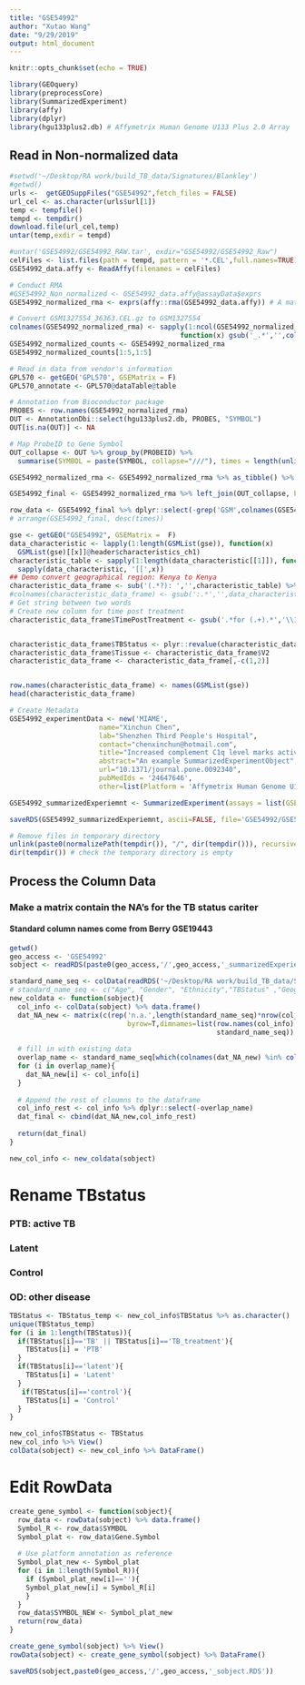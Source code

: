 ```yaml
---
title: "GSE54992"
author: "Xutao Wang"
date: "9/29/2019"
output: html_document
---
```


```r
knitr::opts_chunk$set(echo = TRUE)
```

```r
library(GEOquery)
library(preprocessCore)
library(SummarizedExperiment)
library(affy)
library(dplyr)
library(hgu133plus2.db) # Affymetrix Human Genome U133 Plus 2.0 Array
```

## Read in Non-normalized data
```r
#setwd('~/Desktop/RA work/build_TB_data/Signatures/Blankley')
#getwd()
urls <-  getGEOSuppFiles("GSE54992",fetch_files = FALSE)
url_cel <- as.character(urls$url[1])
temp <- tempfile()
tempd <- tempdir()
download.file(url_cel,temp)
untar(temp,exdir = tempd)

#untar('GSE54992/GSE54992_RAW.tar', exdir="GSE54992/GSE54992_Raw")
celFiles <- list.files(path = tempd, pattern = '*.CEL',full.names=TRUE);celFiles
GSE54992_data.affy <- ReadAffy(filenames = celFiles)

# Conduct RMA
#GSE54992_Non_normalized <- GSE54992_data.affy@assayData$exprs
GSE54992_normalized_rma <- exprs(affy::rma(GSE54992_data.affy)) # A matrix

# Convert GSM1327554_36363.CEL.gz to GSM1327554
colnames(GSE54992_normalized_rma) <- sapply(1:ncol(GSE54992_normalized_rma), 
                                          function(x) gsub('_.*','',colnames(GSE54992_normalized_rma)[x]))
GSE54992_normalized_counts <- GSE54992_normalized_rma
GSE54992_normalized_counts[1:5,1:5]
```

```r
# Read in data from vendor's information
GPL570 <- getGEO('GPL570', GSEMatrix = F)
GPL570_annotate <- GPL570@dataTable@table

# Annotation from Bioconductor package
PROBES <- row.names(GSE54992_normalized_rma) 
OUT <- AnnotationDbi::select(hgu133plus2.db, PROBES, "SYMBOL")
OUT[is.na(OUT)] <- NA

# Map ProbeID to Gene Symbol 
OUT_collapse <- OUT %>% group_by(PROBEID) %>%  
  summarise(SYMBOL = paste(SYMBOL, collapse="///"), times = length(unlist(strsplit(SYMBOL, "///")))) 

GSE54992_normalized_rma <- GSE54992_normalized_rma %>% as_tibble() %>% mutate(ID_REF=row.names(GSE54992_normalized_rma))

GSE54992_final <- GSE54992_normalized_rma %>% left_join(OUT_collapse, by=c('ID_REF'='PROBEID')) %>% left_join(GPL570_annotate, by = c('ID_REF'='ID')) 

row_data <- GSE54992_final %>% dplyr::select(-grep('GSM',colnames(GSE54992_final))) %>% DataFrame()
# arrange(GSE54992_final, desc(times))
```

```r
gse <- getGEO("GSE54992", GSEMatrix =  F)
data_characteristic <- lapply(1:length(GSMList(gse)), function(x)  
  GSMList(gse)[[x]]@header$characteristics_ch1)
characteristic_table <- sapply(1:length(data_characteristic[[1]]), function(x) 
  sapply(data_characteristic, '[[',x)) 
## Demo convert geographical region: Kenya to Kenya
characteristic_data_frame <- sub('(.*?): ','',characteristic_table) %>% DataFrame()
#colnames(characteristic_data_frame) <- gsub(':.*','',data_characteristic[[1]])
# Get string between two words
# Create new column for time post treatment
characteristic_data_frame$TimePostTreatment <- gsub('.*for (.+).*','\\1',characteristic_data_frame$V1)


characteristic_data_frame$TBStatus <- plyr::revalue(characteristic_data_frame$V1,c('tuberculosis'='TB','TB patient after anti-tuberculosis treatment for 3 months'='TB_treatment','TB patient after anti-tuberculosis treatment for 6 months'='TB_treatment','latent tuberculosis infection'='latent','healthy donor'='control'))
characteristic_data_frame$Tissue <- characteristic_data_frame$V2
characteristic_data_frame <- characteristic_data_frame[,-c(1,2)]


row.names(characteristic_data_frame) <- names(GSMList(gse))
head(characteristic_data_frame)
```

```r
# Create Metadata
GSE54992_experimentData <- new('MIAME',
                      name="Xinchun Chen",
                      lab="Shenzhen Third People's Hospital",
                      contact="chenxinchun@hotmail.com",
                      title="Increased complement C1q level marks active disease in human tuberculosis.",
                      abstract="An example SummarizedExperimentObject",
                      url="10.1371/journal.pone.0092340",
                      pubMedIds = '24647646',
                      other=list(Platform = 'Affymetrix Human Genome U133 Plus 2.0 Array: GPL570'))

GSE54992_summarizedExperiemnt <- SummarizedExperiment(assays = list(GSE54992_normalized_counts= as.matrix(GSE54992_normalized_counts)), colData = characteristic_data_frame, rowData = row_data, metadata = list(GSE54992_experimentData)); GSE54992_summarizedExperiemnt

```

```r
saveRDS(GSE54992_summarizedExperiemnt, ascii=FALSE, file='GSE54992/GSE54992_summarizedExperiemnt.RDS')

# Remove files in temporary directory
unlink(paste0(normalizePath(tempdir()), "/", dir(tempdir())), recursive = TRUE)
dir(tempdir()) # check the temporary directory is empty
```

## Process the Column Data 

### Make a matrix contain the NA's for the TB status cariter
#### Standard column names come from Berry GSE19443
```r
getwd()
geo_access <- 'GSE54992'
sobject <- readRDS(paste0(geo_access,'/',geo_access,'_summarizedExperiemnt.RDS'))
```

```r
standard_name_seq <- colData(readRDS('~/Desktop/RA work/build_TB_data/Signatures/Berry/GSE19443/GSE19443_summarizedExperiemnt.RDS')) %>% data.frame() %>% colnames
# standard_name_seq <- c("Age", "Gender", "Ethnicity","TBStatus" ,"GeographicalRegion", "BcgVaccinated","BirthRegion",   "TST","exposure_latent", "index_case_disease_site", "smear_of_index_case", "modal_x_ray_grade","SputumSmearStatus",  "sputum_culture", "bal_smear" ,"bal_culture" ,"isolate_sensitivity")
new_coldata <- function(sobject){
  col_info <- colData(sobject) %>% data.frame()
  dat_NA_new <- matrix(c(rep('n.a.',length(standard_name_seq)*nrow(col_info))),ncol=length(standard_name_seq),
                             byrow=T,dimnames=list(row.names(col_info),
                                                   standard_name_seq)) %>% data.frame()
  
  # fill in with existing data
  overlap_name <- standard_name_seq[which(colnames(dat_NA_new) %in% colnames(col_info))]
  for (i in overlap_name){
    dat_NA_new[i] <- col_info[i]
  }
  
  # Append the rest of cloumns to the dataframe
  col_info_rest <- col_info %>% dplyr::select(-overlap_name)
  dat_final <- cbind(dat_NA_new,col_info_rest)
  
  return(dat_final)
}

new_col_info <- new_coldata(sobject)

```

# Rename TBstatus
### PTB: active TB
### Latent
### Control
### OD: other disease
```r
TBStatus <- TBStatus_temp <- new_col_info$TBStatus %>% as.character()
unique(TBStatus_temp)
for (i in 1:length(TBStatus)){
  if(TBStatus[i]=='TB' || TBStatus[i]=='TB_treatment'){
    TBStatus[i] = 'PTB'
  }
  if(TBStatus[i]=='latent'){
    TBStatus[i] = 'Latent'
  }
   if(TBStatus[i]=='control'){
    TBStatus[i] = 'Control'
  }
}

new_col_info$TBStatus <- TBStatus
new_col_info %>% View()
colData(sobject) <- new_col_info %>% DataFrame()


```

# Edit RowData
```r
create_gene_symbol <- function(sobject){
  row_data <- rowData(sobject) %>% data.frame()
  Symbol_R <- row_data$SYMBOL 
  Symbol_plat <- row_data$Gene.Symbol
  
  # Use platform annotation as reference 
  Symbol_plat_new <- Symbol_plat
  for (i in 1:length(Symbol_R)){
    if (Symbol_plat_new[i]==''){
    Symbol_plat_new[i] = Symbol_R[i]
    }
  }
  row_data$SYMBOL_NEW <- Symbol_plat_new
  return(row_data)
}

create_gene_symbol(sobject) %>% View()
rowData(sobject) <- create_gene_symbol(sobject) %>% DataFrame()

saveRDS(sobject,paste0(geo_access,'/',geo_access,'_sobject.RDS'))
```


